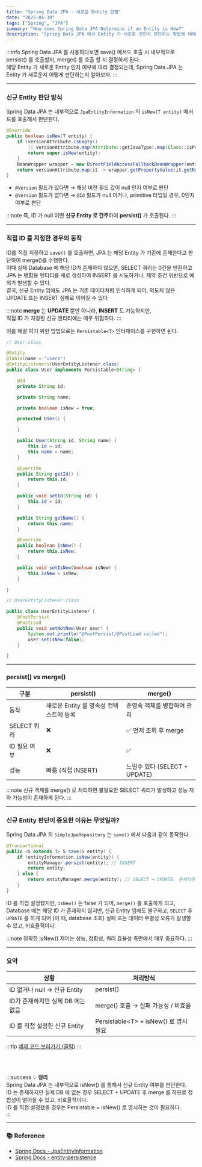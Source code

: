 ```yaml
---
title: "Spring Data JPA - 새로운 Entity 판별"
date: "2025-04-30"
tags: ["Spring", "JPA"]
summary: "How does Spring Data JPA Determine if an Entity is New?"
description: "Spring Data JPA 에서 Entity 가 새로운 것인지 판단하는 방법에 대해서 알아보자."
---
```


:::info
Spring Data JPA 를 사용하다보면 save() 메서드 호출 시 내부적으로 persist() 를 호출할지, merge() 를 호출 할 지 결정하게 된다. <br/>
해당 Entity 가 새로운 Entity 인지 여부에 따라 결정되는데, Spring Data JPA 는 Entity 가 새로운지 어떻게 판단하는지 알아보자.
:::

---

### 신규 Entity 판단 방식

Spring Data JPA 는 내부적으로 `JpaEntityInformation` 의 `isNew(T entity)` 메서드를 호출해서 판단한다.

```java
@Override
public boolean isNew(T entity) {
    if (versionAttribute.isEmpty()
        || versionAttribute.map(Attribute::getJavaType).map(Class::isPrimitive).orElse(false)) {
        return super.isNew(entity);
    }
    BeanWrapper wrapper = new DirectFieldAccessFallbackBeanWrapper(entity);
    return versionAttribute.map(it -> wrapper.getPropertyValue(it.getName()) == null).orElse(true);
}
```

* `@Version` 필드가 있다면 → 해당 버전 필드 값이 null 인지 여부로 판단
* `@Version` 필드가 없다면 → `@Id` 필드가 null 이거나, primitive 타입일 경우, 0인지 여부로 판단

:::note
즉, ID 가 null 이면 **신규 Entity 로 간주**하여 **persist()** 가 호출된다.
:::

---

### 직접 ID 를 지정한 경우의 동작

ID를 직접 지정하고 `save()` 를 호출하면, JPA 는 해당 Entity 가 기존에 존재한다고 판단하여 merge()를 수행한다. <br />
이때 실제 Database 에 해당 ID가 존재하지 않으면, <BlueText> SELECT 쿼리는 0건을 반환하고 </BlueText> <br />
JPA 는 병합용 엔티티를 새로 생성하여 INSERT 를 시도하거나, 제약 조건 위반으로 예외가 발생할 수 있다. <br />
<RedText> 결국, 신규 Entity 임에도 JPA 는 기존 데이터처럼 인식하게 되어, 의도치 않은 UPDATE 또는 INSERT 실패로 이어질 수 있다 </RedText>


:::note
**merge** 는 **UPDATE** 뿐만 아니라, **INSERT** 도 가능하지만, <br />
직접 ID 가 지정된 신규 엔티티에는 매우 위험하다.
:::

이를 해결 하기 위한 방법으로는 `Persistable<T>` 인터페이스를 구현하면 된다.

```java
// User.class

@Entity
@Table(name = "users")
@EntityListeners(UserEntityListener.class)
public class User implements Persistable<String> {

	@Id
	private String id;

	private String name;

	private boolean isNew = true;

	protected User() {

	}

	public User(String id, String name) {
		this.id = id;
		this.name = name;
	}

	@Override
	public String getId() {
		return this.id;
	}

	public void setId(String id) {
		this.id = id;
	}

	public String getName() {
		return this.name;
	}

	@Override
	public boolean isNew() {
		return this.isNew;
	}

	public void setIsNew(boolean isNew) {
		this.isNew = isNew;
	}

}

// UserEntityListener.class

public class UserEntityListener {
	@PostPersist
	@PostLoad
	public void setNotNew(User user) {
		System.out.println("@PostPersist/@PostLoad called");
		user.setIsNew(false);
	}

}
```

---

### persist() vs merge()

|구분|persist()|merge()|
|--|--|--|
|동작|새로운 Entity 를 영속성 컨텍스트에 등록|준영속 객체를 병합하여 관리|
|SELECT 쿼리|❌|✅ 먼저 조회 후 merge|
|ID 필요 여부|❌|✅|
|성능|빠름 (직접 INSERT)|느릴수 있다 (SELECT + UPDATE)|

:::note
신규 객체를 merge() 로 처리하면 불필요한 SELECT 쿼리가 발생하고 성능 저하 가능성이 존재하게 된다.
:::

---

### 신규 Entity 판단이 중요한 이유는 무엇일까?

Spring Data JPA 의 `SimpleJpaRepository` 는 `save()` 에서 다음과 같이 동작한다.

```java
@Transactional
public <S extends T> S save(S entity) {
    if (entityInformation.isNew(entity)) {
        entityManager.persist(entity); // INSERT
        return entity;
    } else {
        return entityManager.merge(entity); // SELECT → UPDATE, 존재하면 UPDATE 없으면 INSERT 가능성 있음
    }
}
```

ID 를 직접 설정했지만, `isNew()` 는 false 가 되어, `merge()` 를 호출하게 되고, <br />
Database 에는 해당 ID 가 존재하지 않지만, 신규 Entity 임에도 불구하고, `SELECT` 후 `UPDATE` 를 하게 되어 (이 때, database 조회) 실패 또는 데이터 무결성 오류가 발생할 수 있고, 비효율적이다.


:::note
정확한 isNew() 제어는 성능, 정합성, 쿼리 효율성 측면에서 매우 중요하다.
:::

---

### 요약

|상황| 처리방식                                     |
|--|------------------------------------------|
|ID 없거나 null → 신규 Entity | persist()                                |
|ID가 존재하지만 실제 DB 에는 없음 | merge() 호출 → 실패 가능성 / 비효율                |
|ID 를 직접 설정한 신규 Entity| Persistable&#60;T&#62; + isNew() 로 명시 필요 |


:::tip
<a href="https://github.com/eottabom/let-me-code/tree/main/src/main/java/com/eottabom/letmecode/example/_01_jpa_entity">예제 코드 보러가기 (클릭)</a>
:::

<br/><br/>

:::success
💡 <b>정리</b><br />
Spring Data JPA 는 내부적으로 isNew() 를 통해서 신규 Entity 여부를 판단한다. <br />
ID 는 존재하지만 실제 DB 에 없는 경우 SELECT + UPDATE 후 merge 를 하므로 정합성이 떨어질 수 있고, 비효율적이다. <br />
ID 를 직접 설정했을 경우는 Persistable + isNew() 로 명시하는 것이 필요하다. <br />
:::


---

### 📚 Reference

* [Spring Docs - JpaEntityInformation](https://docs.spring.io/spring-data/jpa/docs/current/api/org/springframework/data/jpa/repository/support/JpaEntityInformation.html)
* [Spring Docs - entity-persistence](https://docs.spring.io/spring-data/jpa/reference/jpa/entity-persistence.html)

<br/><br/>
